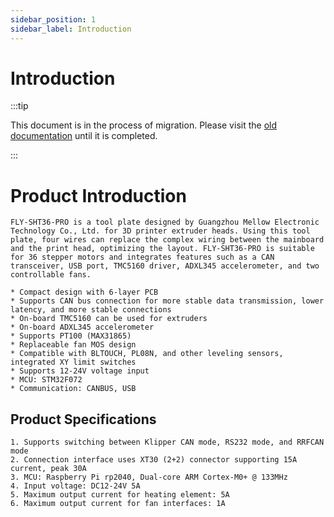 ```yaml
---
sidebar_position: 1
sidebar_label: Introduction
---
```




# Introduction

:::tip

This document is in the process of migration. Please visit the [old documentation](https://mellow.klipper.cn/#/) until it is completed.

:::

# Product Introduction

    FLY-SHT36-PRO is a tool plate designed by Guangzhou Mellow Electronic Technology Co., Ltd. for 3D printer extruder heads. Using this tool plate, four wires can replace the complex wiring between the mainboard and the print head, optimizing the layout. FLY-SHT36-PRO is suitable for 36 stepper motors and integrates features such as a CAN transceiver, USB port, TMC5160 driver, ADXL345 accelerometer, and two controllable fans.

    * Compact design with 6-layer PCB
    * Supports CAN bus connection for more stable data transmission, lower latency, and more stable connections
    * On-board TMC5160 can be used for extruders
    * On-board ADXL345 accelerometer
    * Supports PT100 (MAX31865)
    * Replaceable fan MOS design
    * Compatible with BLTOUCH, PL08N, and other leveling sensors, integrated XY limit switches
    * Supports 12-24V voltage input
    * MCU: STM32F072
    * Communication: CANBUS, USB

## Product Specifications

    1. Supports switching between Klipper CAN mode, RS232 mode, and RRFCAN mode
    2. Connection interface uses XT30 (2+2) connector supporting 15A current, peak 30A
    3. MCU: Raspberry Pi rp2040, Dual-core ARM Cortex-M0+ @ 133MHz
    4. Input voltage: DC12-24V 5A
    5. Maximum output current for heating element: 5A
    6. Maximum output current for fan interfaces: 1A